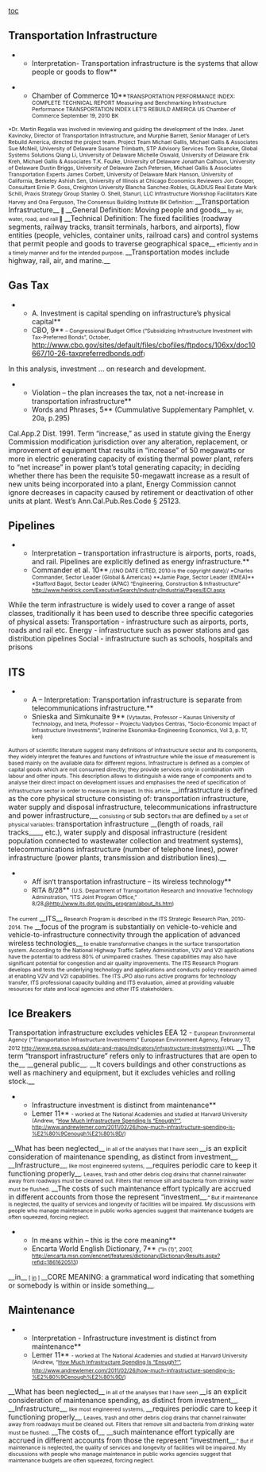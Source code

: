 [[toc]]
==Transportation Infrastructure== 

**Interpretation- Transportation infrastructure is the systems that allow people or goods to flow**

**Chamber of Commerce 10**<span style="font-size: 8pt;">TRANSPORTATION PERFORMANCE INDEX: COMPLETE TECHNICAL REPORT Measuring and Benchmarking Infrastructure Performance TRANSPORTATION INDEX LET’S REBUILD AMERICA US Chamber of Commerce September 19, 2010 BK</span>

<span style="font-size: 8pt;">*Dr. Martin Regalia was involved in reviewing and guiding the development of the Index. Janet Kavinoky, Director of Transportation Infrastructure, and Murphie Barrett, Senior Manager of Let’s Rebuild America, directed the project team. Project Team Michael Gallis, Michael Gallis & Associates Sue McNeil, University of Delaware Susanne Trimbath, STP Advisory Services Tom Skancke, Global Systems Solutions Qiang Li, University of Delaware Michelle Oswald, University of Delaware Erik Kreh, Michael Gallis & Associates T.K. Foulke, University of Delaware Jonathan Calhoun, University of Delaware Dustin Briggs, University of Delaware Zach Petersen, Michael Gallis & Associates Transportation Experts James Corbett, University of Delaware Mark Hanson, University of California, Berkeley Ashish Sen, University of Illinois at Chicago Economics Reviewers Jon Cooper, Consultant Ernie P. Goss, Creighton University Blancha Sanchez</span><span style="font-family: 'Cambria Math',serif; font-size: 8pt;">‐</span><span style="font-size: 8pt;">Robles, GLADIUS Real Estate Mark Schill, Praxis Strategy Group Stanley O. Shell, Stanurl, LLC Infrastructure Workshop Facilitators Kate Harvey and Ona Ferguson, The Consensus Building Institute BK Definition: </span>__Transportation Infrastructure__<span style="font-size: 8pt;">  </span>__General Definition: Moving people and goods__<span style="font-size: 8pt;"> by air, water, road, and rail  </span>__Technical Definition: The fixed facilities (roadway segments, railway tracks, transit terminals, harbors, and airports), flow entities (people, vehicles, container units, railroad cars) and control systems that permit people and goods to traverse geographical space__<span style="font-size: 8pt;"> efficiently and in a timely manner and for the intended purpose. </span>__Transportation modes include highway, rail, air, and marine.__

==Gas Tax== 
**A. Investment is capital spending on infrastructure’s physical capital**
**CBO, 9**<span style="font-size: 8pt;"> – Congressional Budget Office (“Subsidizing Infrastructure Investment with Tax-Preferred Bonds”, October, </span>[[http://www.cbo.gov/sites/default/files/cbofiles/ftpdocs/106xx/doc10667/10-26-taxpreferredbonds.pdf]]<span style="font-size: 8pt;">)</span>
In this analysis, investment … on research and development.

**Violation – the plan increases the tax, not a net-increase in transportation infrastructure**
**Words and Phrases, 5** (Cummulative Supplementary Pamphlet, v. 20a, p.295)
Cal.App.2 Dist. 1991. Term “increase,” as used in statute giving the Energy Commission modification jurisdiction over any alteration, replacement, or improvement of equipment that results in “increase” of 50 megawatts or more in electric generating capacity of existing thermal power plant, refers to “net increase” in power plant’s total generating capacity; in deciding whether there has been the requisite 50-megawatt increase as a result of new units being incorporated into a plant, Energy Commission cannot ignore decreases in capacity caused by retirement or deactivation of other units at plant. West’s Ann.Cal.Pub.Res.Code § 25123.

==Pipelines== 

**Interpretation – transportation infrastructure is airports, ports, roads, and rail. Pipelines are explicitly defined as energy infrastructure.**
**Commander et al. 10**<span style="font-size: 8pt;"> //(NO DATE CITED, 2010 is the copyright date)// *Charles Commander, Sector Leader (Global & Americas) **Jamie Page, Sector Leader (EMEA)** *Stafford Bagot, Sector Leader (APAC) “Engineering, Construction & Infrastructure” http://www.heidrick.com/ExecutiveSearch/Industry/Industrial/Pages/ECI.aspx</span>
While the term infrastructure is widely used to cover a range of asset classes, traditionally it has been used to describe three specific categories of physical assets:
Transportation - infrastructure such as airports, ports, roads and rail etc. Energy - infrastructure such as power stations and gas distribution pipelines Social - infrastructure such as schools, hospitals and prisons

==ITS== 


**A – Interpretation: Transportation infrastructure is separate from telecommunications infrastructure.**
**Snieska and Simkunaite 9**<span style="font-size: 8pt;"> (Vytautas, Professor – Kaunas University of Technology, and Ineta, Professor – Projectu Vadybos Centras, “Socio-Economic Impact of Infrastructure Investments”, Inzinerine Ekonomika-Engineering Economics, Vol 3, p. 17, ken)</span>

<span style="font-size: 8pt;">Authors of scientific literature suggest many definitions of infrastructure sector and its components, they widely interpret the features and functions of infrastructure while the issue of measurement is based mainly on the available data for different regions. Infrastructure is defined as a complex of capital goods which are not consumed directly; they provide services only in combination with labour and other inputs. This description allows to distinguish a wide range of components and to analyse their direct impact on development issues and emphasises the need of specification of infrastructure sector in order to measure its impact. In this article</span> __infrastructure is defined as the core physical structure consisting of: transportation infrastructure, water supply and disposal infrastructure, telecommunications infrastructure and power infrastructure,__<span style="font-size: 8pt;"> consisting of </span><span class="StyleBoldUnderline">sub sector</span><span style="font-size: 8pt;">s that </span><span class="StyleBoldUnderline">are defined</span><span style="font-size: 8pt;"> by a set of physical variables: </span><span class="StyleBoldUnderline">transportation infrastructure</span> __(length of <span class="StyleBoldUnderline">roads, rail tracks</span>____, etc.), water supply and disposal infrastructure (resident population connected to wastewater collection and treatment systems), telecommunications infrastructure (number of telephone lines), power infrastructure (power plants, transmission and distribution lines).__

**<span style="font-size: 10pt;">Aff isn’t transportation infrastructure – its wireless technology</span>**
**<span style="font-size: 10pt;">RITA 8/28</span>** <span style="font-size: 8pt;">(U.S. Department of Transportation Research and Innovative Technology Adminstration, “ITS Joint Program Office,” 8/28,[[@http://www.its.dot.gov/its_program/about_its.htm]])</span>
<span style="font-size: 8pt;">The current</span> __<span style="font-size: 10pt;">ITS</span>__<span style="font-size: 8pt;"> Research Program is described in the ITS Strategic Research Plan, 2010-2014. The</span> __<span style="font-size: 10pt;">focus of the program is substantially on vehicle-to-vehicle and vehicle-to-infrastructure connectivity through the application of advanced wireless technologies</span>__<span style="font-size: 8pt;"> to enable transformative changes in the surface transportation system. According to the National Highway Traffic Safety Administration, V2V and V2I applications have the potential to address 80% of unimpaired crashes. These capabilities may also have significant potential for congestion and air quality improvements. The ITS Research Program develops and tests the underlying technology and applications and conducts policy research aimed at enabling V2V and V2I capabilities. The ITS JPO also runs active programs for technology transfer, ITS professional capacity building and ITS evaluation, aimed at providing valuable resources for state and local agencies and other ITS stakeholders.</span>


==Ice Breakers== 

<span class="StyleBoldUnderline">Transportation infrastructure excludes vehicles</span>
<span class="StyleBoldUnderline">EEA 12 - </span><span style="font-size: 8pt;">European Environmental Agency ("Transportation Infrastructure Investments" European Environment Agency, February 17, 2012 [[http://www.eea.europa.eu/data-and-maps/indicators/infrastructure-investments]])//KL</span>
__The term “transport infrastructure” refers only to infrastructures that are open to the__ __general public__<span style="font-size: 8pt;">.</span> __It covers buildings and other constructions as well as machinery and equipment, but it excludes vehicles and rolling stock.__

**Infrastructure investment is distinct from maintenance**
**Lemer 11** <span style="font-size: 8pt;">- worked at The National Academies and studied at Harvard University (Andrew, “[[http://www.andrewlemer.com/2011/02/26/how-much-infrastructure-spending-is-%e2%80%9cenough%e2%80%9d/|How Much Infrastructure Spending Is “Enough?’”]], [[http://www.andrewlemer.com/2011/02/26/how-much-infrastructure-spending-is-%E2%80%9Cenough%E2%80%9D/]])</span>
__What has been neglected__<span style="font-size: 8pt;"> in all of the analyses that I have seen </span>__is an explicit consideration of maintenance spending, as distinct from investment__<span style="font-size: 8pt;">. </span>__Infrastructure__<span style="font-size: 8pt;">, like most engineered systems, </span>__requires periodic care to keep it functioning properly__<span style="font-size: 8pt;">. Leaves, trash and other debris clog drains that channel rainwater away from roadways must be cleaned out. Filters that remove silt and bacteria from drinking water must be flushed. </span>__The costs of such maintenance effort typically are accrued in different accounts from those the represent “investment__<span style="font-size: 8pt;">.” But if maintenance is neglected, the quality of services and longevity of facilities will be impaired. My discussions with people who manage maintenance in public works agencies suggest that maintenance budgets are often squeezed, forcing neglect.</span>

**In means within – this is the core meaning**
**Encarta World English Dictionary, 7** <span style="font-size: 8pt;">(“In (1)”, 2007, http://encarta.msn.com/encnet/features/dictionary/DictionaryResults.aspx?refid=1861620513)</span>
__in__<span style="font-size: 8pt;"> [ [[http://encarta.msn.com/encnet/features/dictionary/Pronounce.aspx?search=in|in]] ] </span>__CORE MEANING: a grammatical word indicating that something or somebody is within or inside something__<span style="font-size: 8pt;">.</span>

==Maintenance== 
**Interpretation - Infrastructure investment is distinct from maintenance**
**Lemer 11** <span style="font-size: 8pt;">- worked at The National Academies and studied at Harvard University (Andrew, “</span><span style="color: windowtext; font-size: 8pt;">[[http://www.andrewlemer.com/2011/02/26/how-much-infrastructure-spending-is-%e2%80%9cenough%e2%80%9d/|How Much Infrastructure Spending Is “Enough?’”]]</span><span style="font-size: 8pt;">, </span><span style="color: windowtext; font-size: 8pt;">[[http://www.andrewlemer.com/2011/02/26/how-much-infrastructure-spending-is-%E2%80%9Cenough%E2%80%9D/]]</span><span style="font-size: 8pt;">)</span>
__What has been neglected__<span style="font-size: 8pt;"> in all of the analyses that I have seen </span>__is an explicit consideration of maintenance spending, as distinct from investment__<span style="font-size: 8pt;">. </span>__Infrastructure__<span style="font-size: 8pt;">, like most engineered systems, </span>__requires periodic care to keep it functioning properly__<span style="font-size: 8pt;">. Leaves, trash and other debris clog drains that channel rainwater away from roadways must be cleaned out. Filters that remove silt and bacteria from drinking water must be flushed. </span>__The costs of__ __such maintenance effort typically are accrued in different accounts from those the represent “investment__<span style="font-size: 8pt;">.” But if maintenance is neglected, the quality of services and longevity of facilities will be impaired. My discussions with people who manage maintenance in public works agencies suggest that maintenance budgets are often squeezed, forcing neglect.</span>